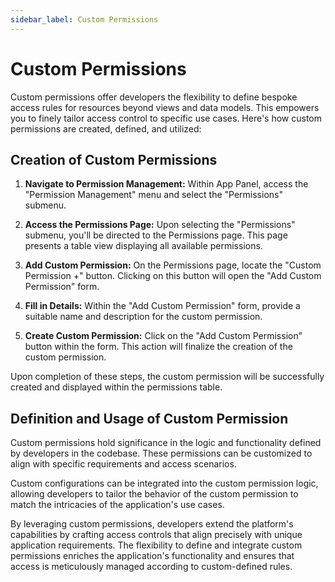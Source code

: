 ```yaml
---
sidebar_label: Custom Permissions
---
```


# Custom Permissions

Custom permissions offer developers the flexibility to define bespoke access rules for resources beyond views and data models. This empowers you to finely tailor access control to specific use cases. Here's how custom permissions are created, defined, and utilized:

## Creation of Custom Permissions

1. **Navigate to Permission Management:**
   Within App Panel, access the "Permission Management" menu and select the "Permissions" submenu.

2. **Access the Permissions Page:**
   Upon selecting the "Permissions" submenu, you'll be directed to the Permissions page. This page presents a table view displaying all available permissions.

3. **Add Custom Permission:**
   On the Permissions page, locate the "Custom Permission +" button. Clicking on this button will open the "Add Custom Permission" form.

4. **Fill in Details:**
   Within the "Add Custom Permission" form, provide a suitable name and description for the custom permission.

5. **Create Custom Permission:**
   Click on the "Add Custom Permission" button within the form. This action will finalize the creation of the custom permission.

Upon completion of these steps, the custom permission will be successfully created and displayed within the permissions table.

## Definition and Usage of Custom Permission

Custom permissions hold significance in the logic and functionality defined by developers in the codebase. These permissions can be customized to align with specific requirements and access scenarios.

Custom configurations can be integrated into the custom permission logic, allowing developers to tailor the behavior of the custom permission to match the intricacies of the application's use cases.

By leveraging custom permissions, developers extend the platform's capabilities by crafting access controls that align precisely with unique application requirements. The flexibility to define and integrate custom permissions enriches the application's functionality and ensures that access is meticulously managed according to custom-defined rules.